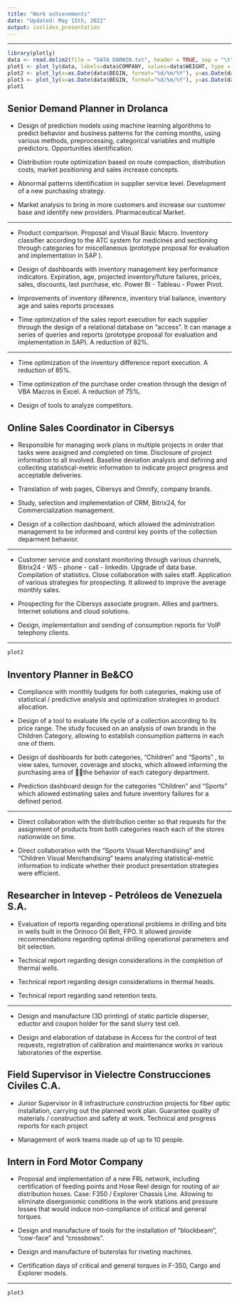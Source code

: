 ```yaml
---
title: "Work achievements"
date: "Updated: May 15th, 2022"
output: ioslides_presentation
---
```


*** 
```r
library(plotly)
data <- read.delim2(file = "DATA DARWIN.txt", header = TRUE, sep = "\t", dec = ",")
plot1 <- plot_ly(data, labels=data$COMPANY, values=data$WEIGHT, type = "pie", title = 'Work Experience', text= data$JOB)
plot2 <- plot_ly(x=as.Date(data$BEGIN, format="%d/%m/%Y"), y=as.Date(data$END, format="%d/%m/%Y"), type = 'scatter', mode = 'markers', text= data$COMPANY, color = data$JOB)
plot3 <- plot_ly(x=as.Date(data$BEGIN, format="%d/%m/%Y"), y=as.Date(data$END, format="%d/%m/%Y"), type = 'funnel', text= data$JOB, color = data$COMPANY)
plot1
```

## Senior Demand Planner in Drolanca
- Design of prediction models using machine learning algorithms to predict behavior and business patterns for the coming months, using various methods, preprocessing, categorical variables and multiple predictors. Opportunities identification.

- Distribution route optimization based on route compaction, distribution costs, market positioning and sales increase concepts. 

- Abnormal patterns identification in supplier service level. Development of a new purchasing strategy.

- Market analysis to bring in more customers and increase our customer base and identify new providers. Pharmaceutical Market.

*** 
- Product comparison. Proposal and Visual Basic Macro. Inventory classifier according to the ATC system for medicines and sectioning through categories for miscellaneous (prototype proposal for evaluation and implementation in SAP ). 

- Design of dashboards with inventory management key performance indicators. Expiration, age, projected inventory/future failures, prices, sales, discounts, last purchase, etc. Power BI - Tableau - Power Pivot.

- Improvements of inventory diference, inventory trial balance, inventory age and sales reports processes

- Time optimization of the sales report execution for each supplier through the design of a relational database on "access". It can manage a series of queries and reports (prototype proposal for evaluation and implementation in SAP). A reduction of 82%.

*** 

- Time optimization of the inventory difference report execution. A reduction of 85%.

- Time optimization of the purchase order creation through the design of VBA Macros in Excel. A reduction of 75%.

- Design of tools to analyze competitors.

## Online Sales Coordinator in Cibersys
- Responsible for managing work plans in multiple projects in order that tasks were assigned and completed on time. Disclosure of project information to all involved. Baseline deviation analysis and defining and collecting statistical-metric information to indicate project progress and acceptable deliveries.

- Translation of web pages, Cibersys and Omnify, company brands.

- Study, selection and implementation of CRM, Bitrix24, for Commercialization management.

- Design of a collection dashboard, which allowed the administration management to be informed and control key points of the collection deparment behavior.

***
- Customer service and constant monitoring through various channels, Bitrix24 - WS - phone - call - linkedin. Upgrade of data base. Compilation of statistics. Close collaboration with sales staff. Application of various strategies for prospecting. It allowed to improve the average monthly sales.

- Prospecting for the Cibersys associate program. Allies and partners. Internet solutions and cloud solutions.

- Design, implementation and sending of consumption reports for VoIP telephony clients.

***
```r
plot2
```

## Inventory Planner in Be&CO
- Compliance with monthly budgets for both categories, making use of statistical / predictive analysis and optimization strategies in product allocation.

- Design of a tool to evaluate life cycle of a collection according to its price range. The study focused on an analysis of own brands in the Children Category, allowing to establish consumption patterns in each one of them.

- Design of dashboards for both categories, "Children" and "Sports" , to view sales, turnover, coverage and stocks, which allowed informing the purchasing area of the behavior of each category department.

- Prediction dashboard design for the categories "Children" and "Sports" which allowed estimating sales and future inventory failures for a defined period.

***

- Direct collaboration with the distribution center so that requests for the assignment of products from both categories reach each of the stores nationwide on time.

- Direct collaboration with the "Sports Visual Merchandising" and "Children Visual Merchandising" teams analyzing statistical-metric information to indicate whether their product presentation strategies were efficient.

## Researcher in Intevep - Petróleos de Venezuela S.A. 
- Evaluation of reports regarding operational problems in drilling and bits in wells built in the Orinoco Oil Belt, FPO. It allowed provide recommendations regarding optimal drilling operational parameters and bit selection.

- Technical report regarding design considerations in the completion of thermal wells.

- Technical report regarding design considerations in thermal heads.

- Technical report regarding sand retention tests.

***

- Design and manufacture (3D printing) of static particle disperser, eductor and coupon holder for the sand slurry test cell.

- Design and elaboration of database in Access for the control of test requests, registration of calibration and maintenance works in various laboratories of the expertise.

## Field Supervisor in Vielectre Construcciones Civiles C.A.
- Junior Supervisor in 8 infrastructure construction projects for fiber optic installation, carrying out the planned work plan. Guarantee quality of materials / construction and safety at work. Technical and progress reports for each project

- Management of work teams made up of up to 10 people.

## Intern in Ford Motor Company
- Proposal and implementation of a new FRL network, including certification of feeding points and Hose Reel design for routing of air distribution hoses. Case: F350 / Explorer Chassis Line. Allowing to eliminate disergonomic conditions in the work stations and pressure losses that would induce non-compliance of critical and general torques.

- Design and manufacture of tools for the installation of "blockbeam", "cow-face" and "crossbows".

- Design and manufacture of buterolas for riveting machines.

- Certification days of critical and general torques in F-350, Cargo and Explorer models.

***
```r
plot3
```
